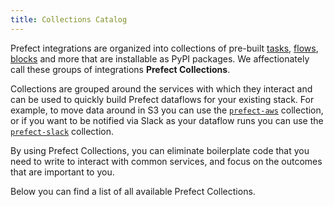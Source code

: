 ```yaml
---
title: Collections Catalog
---
```



Prefect integrations are organized into collections of pre-built [tasks](/2.6/concepts/tasks/), [flows](/2.6/concepts/flows/), [blocks](/2.6/concepts/blocks/) and more that are installable as PyPI packages. We affectionately call these groups of integrations **Prefect Collections**.

Collections are grouped around the services with which they interact and can be used to quickly build Prefect dataflows for your existing stack. For example, to move data around in S3 you can use the [`prefect-aws`](https://github.com/PrefectHQ/prefect-aws) collection, or if you want to be notified via Slack as your dataflow runs you can use the [`prefect-slack`](https://github.com/PrefectHQ/prefect-slack) collection. 

By using Prefect Collections, you can eliminate boilerplate code that you need to write to interact with common services, and focus on the outcomes that are important to you.

Below you can find a list of all available Prefect Collections.


